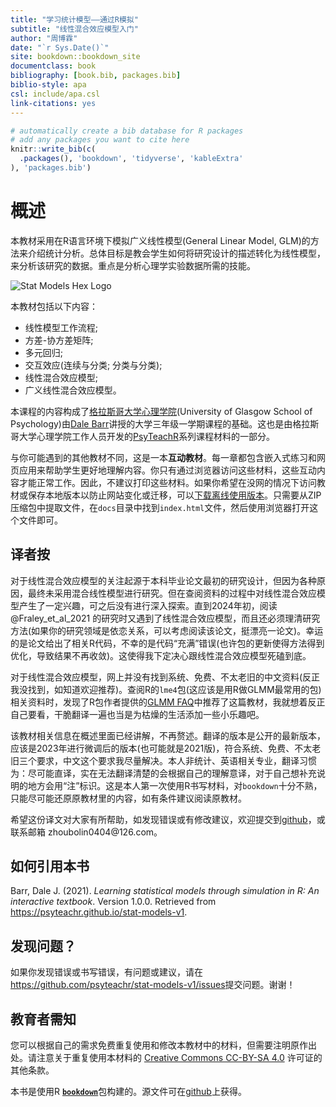 ```yaml
---
title: "学习统计模型——通过R模拟"
subtitle: "线性混合效应模型入门"
author: "周博霖"
date: "`r Sys.Date()`"
site: bookdown::bookdown_site
documentclass: book
bibliography: [book.bib, packages.bib]
biblio-style: apa
csl: include/apa.csl
link-citations: yes
---
```


```r
# automatically create a bib database for R packages
# add any packages you want to cite here
knitr::write_bib(c(
  .packages(), 'bookdown', 'tidyverse', 'kableExtra'
), 'packages.bib')
```

# 概述 {-}

本教材采用在R语言环境下模拟广义线性模型(General Linear Model, GLM)的方法来介绍统计分析。总体目标是教会学生如何将研究设计的描述转化为线性模型，来分析该研究的数据。重点是分析心理学实验数据所需的技能。

<div class="small_right"><img src="images/logos/logo.png" 
     alt="Stat Models Hex Logo" /></div>

本教材包括以下内容：

* 线性模型工作流程;
* 方差-协方差矩阵;
* 多元回归;
* 交互效应(连续与分类; 分类与分类);
* 线性混合效应模型;
* 广义线性混合效应模型。

本课程的内容构成了[格拉斯哥大学心理学院](https://www.gla.ac.uk/schools/psychologyneuroscience/)(University of Glasgow School of Psychology)由[Dale Barr](https://www.gla.ac.uk/schools/psychologyneuroscience/staff/dalebarr/)讲授的大学三年级一学期课程的基础。这也是由格拉斯哥大学心理学院工作人员开发的[PsyTeachR](https://psyteachr.github.io/)系列课程材料的一部分。

与你可能遇到的其他教材不同，这是一本**互动教材**。每一章都包含嵌入式练习和网页应用来帮助学生更好地理解内容。你只有通过浏览器访问这些材料，这些互动内容才能正常工作。因此，不建议打印这些材料。如果你希望在没网的情况下访问教材或保存本地版本以防止网站变化或迁移，可以[下载离线使用版本](https://psyteachr.github.io/stat-models-v1/offline-textbook.zip)。只需要从ZIP压缩包中提取文件，在`docs`目录中找到`index.html`文件，然后使用浏览器打开这个文件即可。

## 译者按 {-}

对于线性混合效应模型的关注起源于本科毕业论文最初的研究设计，但因为各种原因，最终未采用混合线性模型进行研究。但在查阅资料的过程中对线性混合效应模型产生了一定兴趣，可之后没有进行深入探索。直到2024年初，阅读 @Fraley_et_al_2021 的研究时又遇到了线性混合效应模型，而且还必须理清研究方法(如果你的研究领域是依恋关系，可以考虑阅读该论文，挺漂亮一论文)。幸运的是论文给出了相关R代码，不幸的是代码“充满”错误(也许包的更新使得方法得到优化，导致结果不再收敛)。这使得我下定决心跟线性混合效应模型死磕到底。

对于线性混合效应模型，网上并没有找到系统、免费、不太老旧的中文资料(反正我没找到，如知道欢迎推荐)。查阅R的`lme4`包(这应该是用R做GLMM最常用的包)相关资料时，发现了R包作者提供的[GLMM FAQ](https://bbolker.github.io/mixedmodels-misc/glmmFAQ.html)中推荐了这篇教材，我就想着反正自己要看，干脆翻译一遍也当是为枯燥的生活添加一些小乐趣吧。

该教材相关信息在概述里面已经讲解，不再赘述。翻译的版本是公开的最新版本，应该是2023年进行微调后的版本(也可能就是2021版)，符合系统、免费、不太老旧三个要求，中文这个要求我尽量解决。本人非统计、英语相关专业，翻译习惯为：尽可能直译，实在无法翻译清楚的会根据自己的理解意译，对于自己想补充说明的地方会用“注”标识。这是本人第一次使用R书写材料，对`bookdown`十分不熟，只能尽可能还原原教材里的内容，如有条件建议阅读原教材。

希望这份译文对大家有所帮助，如发现错误或有修改建议，欢迎提交到[github](https://github.com/zhoubolin0404/Learning_Statistical_Models_Through_Simulation_in_R/issues)，或联系邮箱 zhoubolin0404@126.com。

## 如何引用本书 {-}

Barr, Dale J. (2021). *Learning statistical models through simulation in R: An interactive textbook*. Version 1.0.0. Retrieved from <https://psyteachr.github.io/stat-models-v1>.

## 发现问题？ {-}

如果你发现错误或书写错误，有问题或建议，请在<https://github.com/psyteachr/stat-models-v1/issues>提交问题。谢谢！

## 教育者需知 {-}

您可以根据自己的需求免费重复使用和修改本教材中的材料，但需要注明原作出处。请注意关于重复使用本材料的 [Creative Commons CC-BY-SA 4.0](https://creativecommons.org/licenses/by-sa/4.0/) 许可证的其他条款。

本书是使用R [**`bookdown`**](https://bookdown.org)包构建的。源文件可在[github](https://github.com/psyteachr/stat-models-v1)上获得。
